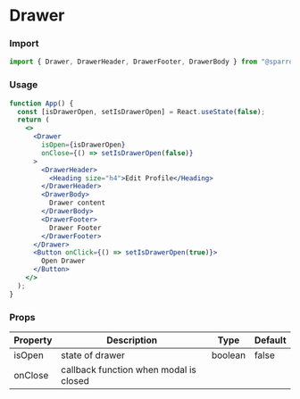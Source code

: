 
# Drawer

### Import

```jsx
import { Drawer, DrawerHeader, DrawerFooter, DrawerBody } from "@sparrowengg/twigs-react";
```


### Usage

<PlaygroundLink name="drawer" />

```jsx live
function App() {
  const [isDrawerOpen, setIsDrawerOpen] = React.useState(false);
  return (
    <>
      <Drawer
        isOpen={isDrawerOpen}
        onClose={() => setIsDrawerOpen(false)}
      >
        <DrawerHeader>
          <Heading size="h4">Edit Profile</Heading>
        </DrawerHeader>
        <DrawerBody>
          Drawer content
        </DrawerBody>
        <DrawerFooter>
          Drawer Footer
        </DrawerFooter>
      </Drawer>
      <Button onClick={() => setIsDrawerOpen(true)}>
        Open Drawer
      </Button>
    </>
  );
}
```


### Props
| Property | Description                            | Type    | Default |
|----------|----------------------------------------|---------|---------|
| isOpen   | state of drawer                        | boolean | false   |
| onClose  | callback function when modal is closed |         |         |